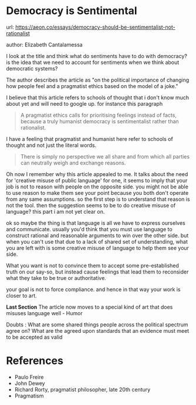 # Democracy is Sentimental

url: https://aeon.co/essays/democracy-should-be-sentimentalist-not-rationalist

author: Elizabeth Cantalamessa

I look at the title and think what do sentiments have to do with democracy?
is the idea that we need to account for sentiments when we think about democratic systems?

The author describes the article as "on the political importance of changing how people feel and a pragmatist ethics based on the model of a joke."

I believe that this article refers to schools of thought that i don't know much about yet and will need to google up.
for instance this paragraph

> A pragmatist ethics calls for prioritising feelings instead of facts, because a truly humanist democracy is sentimentalist rather than rationalist.

I have a feeling that pragmatist and humanist here refer to schools of thought and not just the literal words.

> There is simply no perspective we all share and from which all parties can neutrally weigh and exchange reasons.

Oh now I remember why this article appealed to me. It talks about the need for 'creative misuse of public language'
for one, it seems to imply that your job is not to reason with people on the opposite side. you might not be able to use reason to make them see your point because you both don't operate from any same assumptions. so the first step is to understand that reason is not the tool.
then the suggestion seems to be to do creative misuse of language? this part i am not yet clear on.

ok so maybe the thing is that language is all we have to express ourselves and communicate. usually you'd think that you must use language to construct rational and reasonable arguments to win over the other side. but when you can't use that due to a lack of shared set of understanding, what you are left with is some creative misuse of language to help them see your side.

What you want is not to convince them to accept some pre-established truth on our say-so, but instead cause feelings that lead them to reconsider what they take to be true or authoritative.

your goal is not to force compliance. and hence in that way your work is closer to art.

**Last Section**
The article now moves to a special kind of art that does misuses language well - Humor

Doubts :
What are some shared things people across the political spectrum agree on?
What are the agreed upon standards that an evidence must meet to be accepted as valid

# References

- Paulo Freire
- John Dewey
- Richard Rorty, pragmatist philosopher, late 20th century
- Pragmatism
